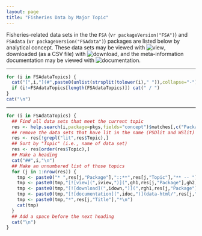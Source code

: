 ```yaml
---
layout: page
title: "Fisheries Data by Major Topic"
---
```


<!-- This is meant to be run with aaaCompile.R, not as a standalone -->

Fisheries-related data sets in the the `FSA` (v`r packageVersion("FSA")`) and `FSAdata` (v`r packageVersion("FSAdata")`) packages are listed below by analytical concept.  These data sets may be viewed with ![view](`r iview`), downloaded (as a CSV file) with ![download](`r idown`), and the meta-information documentation may be viewed with ![documentation](`r idoc`).

----

```r
for (i in FSAdataTopics) {
  cat("[",i,"](#",paste0(unlist(strsplit(tolower(i)," ")),collapse="-"),")",sep="")
  if (i!=FSAdataTopics[length(FSAdataTopics)]) cat(" / ")
}
cat("\n")
```

----

```r
for (i in FSAdataTopics) {
  ## Find all data sets that meet the current topic
  res <- help.search(i,package=pkgs,fields="concept")$matches[,c("Package","Topic","Title")]
  ## remove the data sets that have lit in the name (PSDlit and WSlit)
  res <- res[!grepl("lit",res$Topic),]
  ## Sort by "Topic" (i.e., name of data set)
  res <- res[order(res$Topic),]
  ## Make a heading
  cat("##",i,"\n")
  ## Make an unnumbered list of those topics
  for (j in 1:nrow(res)) {
    tmp <- paste0("* ",res[j,"Package"],"::**",res[j,"Topic"],"** -- ")
    tmp <- paste0(tmp,"[![view](",iview,")](",gh1,res[j,"Package"],gh2,res[j,"Topic"],".csv)  ")
    tmp <- paste0(tmp,"[![download](",idown,")](",rgh1,res[j,"Package"],rgh2,res[j,"Topic"],".csv)  ")
    tmp <- paste0(tmp,"[![documentation](",idoc,")](data-html/",res[j,"Topic"],".html) -- ")
    tmp <- paste0(tmp,"*",res[j,"Title"],"*\n")
    cat(tmp)
  }
  ## Add a space before the next heading
  cat("\n")
}
```

